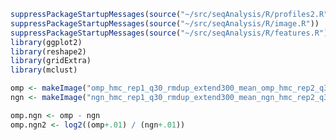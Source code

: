 ```r
suppressPackageStartupMessages(source("~/src/seqAnalysis/R/profiles2.R"))
suppressPackageStartupMessages(source("~/src/seqAnalysis/R/image.R"))
suppressPackageStartupMessages(source("~/src/seqAnalysis/R/features.R"))
library(ggplot2)
library(reshape2)
library(gridExtra)
library(mclust)
```

```r
omp <- makeImage("omp_hmc_rep1_q30_rmdup_extend300_mean_omp_hmc_rep2_q30_rmdup", "mk4_interV_genes.bed_W25F200_both_chr", data_type="rpkm/mean", image=F)
ngn <- makeImage("ngn_hmc_rep1_q30_rmdup_extend300_mean_ngn_hmc_rep2_q30_rmdup", "mk4_interV_genes.bed_W25F200_both_chr", data_type="rpkm/mean")
```

```r
omp.ngn <- omp - ngn
omp.ngn2 <- log2((omp+.01) / (ngn+.01))
```
